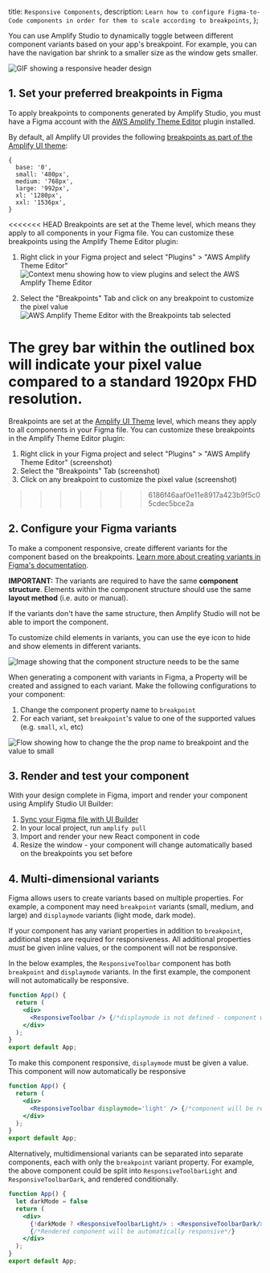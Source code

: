   title: `Responsive Components`,
  description: `Learn how to configure Figma-to-Code components in order for them to scale according to breakpoints`,
};

You can use Amplify Studio to dynamically toggle between different component variants based on your app's breakpoint. For example, you can have the navigation bar shrink to a smaller size as the window gets smaller.

![GIF showing a responsive header design](/images/studio/responsive/responsive-header.gif)

## 1. Set your preferred breakpoints in Figma

To apply breakpoints to components generated by Amplify Studio, you must have a Figma account with the [AWS Amplify Theme Editor](https://www.figma.com/community/plugin/1040722185526429545/AWS-Amplify-Theme-Editor) plugin installed.  

By default, all Amplify UI provides the following [breakpoints as part of the Amplify UI theme](https://ui.docs.amplify.aws/react/theming/responsive#breakpoints):

```
{
  base: '0',
  small: '480px',
  medium: '768px',
  large: '992px',
  xl: '1280px',
  xxl: '1536px',
}
```

<<<<<<< HEAD
Breakpoints are set at the Theme level, which means they apply to all components in your Figma file.  You can customize these breakpoints using the Amplify Theme Editor plugin:
1. Right click in your Figma project and select "Plugins" > "AWS Amplify Theme Editor"
![Context menu showing how to view plugins and select the AWS Amplify Theme Editor](/images/studio/responsive/theme-editor.png)

2. Select the "Breakpoints" Tab and click on any breakpoint to customize the pixel value
![AWS Amplify Theme Editor with the Breakpoints tab selected](/images/studio/responsive/breakpoints.png)

The grey bar within the outlined box will indicate your pixel value compared to a standard 1920px FHD resolution.
=======
Breakpoints are set at the [Amplify UI Theme](https://ui.docs.amplify.aws/react/theming/responsive) level, which means they apply to all components in your Figma file. You can customize these breakpoints in the Amplify Theme Editor plugin:
1. Right click in your Figma project and select "Plugins" > "AWS Amplify Theme Editor" (screenshot)
2. Select the "Breakpoints" Tab
(screenshot)
3. Click on any breakpoint to customize the pixel value
(screenshot)
>>>>>>> 6186f46aaf0e11e8917a423b9f5c05cdec5bce2a

## 2. Configure your Figma variants

To make a component responsive, create different variants for the component based on the breakpoints.  [Learn more about creating variants in Figma's documentation](https://help.figma.com/hc/en-us/articles/360061175334-Create-interactive-components-with-variants).

<Callout warning>

**IMPORTANT:** The variants are required to have the same <strong>component structure</strong>. Elements within the component structure should use the same <strong>layout method</strong> (i.e. auto or manual). 

If the variants don't have the same structure, then Amplify Studio will not be able to import the component.

To customize child elements in variants, you can use the eye icon to hide and show elements in different variants. 

![Image showing that the component structure needs to be the same](/images/studio/responsive/component-structure2.png)

</Callout>

When generating a component with variants in Figma, a Property will be created and assigned to each variant.  Make the following configurations to your component:
1. Change the component property name to `breakpoint`
2. For each variant, set `breakpoint`'s value to one of the supported values (e.g. `small`, `xl`, etc)

![Flow showing how to change the the prop name to breakpoint and the value to small](/images/studio/responsive/set-props.png)


## 3. Render and test your component

With your design complete in Figma, import and render your component using Amplify Studio UI Builder:
1. [Sync your Figma file with UI Builder](figmatocode/)
2. In your local project, run `amplify pull`
3. Import and render your new React component in code
4. Resize the window - your component will change automatically based on the breakpoints you set before

## 4. Multi-dimensional variants

Figma allows users to create variants based on multiple properties.  For example, a component may need `breakpoint` variants (small, medium, and large) and `displaymode` variants (light mode, dark mode).

If your component has any variant properties in addition to `breakpoint`, additional steps are required for responsiveness.  All additional properties <i>must</i> be given inline values, or the component will not be responsive.  

In the below examples, the `ResponsiveToolbar` component has both `breakpoint` and `displaymode` variants.  In the first example, the component will not automatically be responsive.

```jsx
function App() {
  return (
    <div>
      <ResponsiveToolbar /> {/*displaymode is not defined - component will NOT be responsive*/}
    </div>
  );
}
export default App;
```

To make this component responsive, `displaymode` must be given a value.  This component will now automatically be responsive

```jsx
function App() {
  return (
    <div>
      <ResponsiveToolbar displaymode='light' /> {/*component will be responsive*/}
    </div>
  );
}
export default App;
```

Alternatively, multidimensional variants can be separated into separate components, each with only the `breakpoint` variant property.  For example, the above component could be split into `ResponsiveToolbarLight` and `ResponsiveToolbarDark`, and rendered conditionally.  

```jsx
function App() {
  let darkMode = false
  return (
    <div>
      {!darkMode ? <ResponsiveToolbarLight/> : <ResponsiveToolbarDark/>}
      {/*Rendered component will be automatically responsive*/}
    </div>
  );
}
export default App;
```